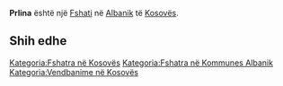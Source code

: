 {{Fshat në 
 | Emri                = Prlina
 | Emri (Rasa dhanore) = 
 | Figura              = 
 | Shteti              = Kosovës
 | Komuna              = Albanik
 | Kodi postar         = 
 | Sipërfaqja          = 
 | Popullsia           = 0
 | Regj. i popullsisë  = 
 | Dend. e popullsisë  = 
 | Faqja zyrtare       = 
 <!--- Koordinatat ----> 
 | Gjerësia            = 42.60694
 | Gjatësia            = 20.57528
 | Lartësia            = 
}}
'''Prlina''' është një [[Fshati]] në [[ Albanik ]] të [[ Kosovës ]].

<!-- == Gjeografia == -->
<!-- == Historia == -->
<!-- == Demografia == -->
== Shih edhe ==
{{Komuna Albanik}}
{{Kosovo-Administrata-Cung}}

[[Kategoria:Fshatra në Kosovës]]
[[Kategoria:Fshatra në Kommunes Albanik]]
[[Kategoria:Vendbanime në Kosovës]]